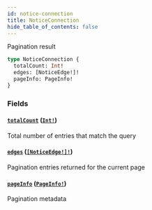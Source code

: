 ```yaml
---
id: notice-connection
title: NoticeConnection
hide_table_of_contents: false
---
```



Pagination result

```graphql
type NoticeConnection {
  totalCount: Int!
  edges: [NoticeEdge!]!
  pageInfo: PageInfo!
}
```


### Fields

#### [`totalCount`](#) ([`Int!`](/cartesi-rollups/next/api/graphql/scalars/int))

Total number of entries that match the query


#### [`edges`](#) ([`[NoticeEdge!]!`](cartesi-rollups/next/api/graphql/objects/notice-edge))

Pagination entries returned for the current page


#### [`pageInfo`](#) ([`PageInfo!`](cartesi-rollups/next/api/graphql/objects/page-info))

Pagination metadata




